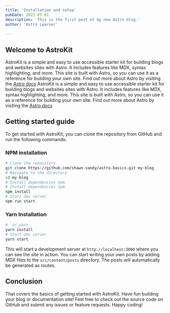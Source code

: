 ```yaml
---
title: 'Installation and setup'
pubDate: 2022-07-01
description: 'This is the first post of my new Astro blog.'
author: 'Astro Learner'
 
---
```


## Welcome to AstroKit

 AstroKit is a simple and easy to use accessible starter kit for building blogs and websites sites with Astro. It includes features like MDX, syntax highlighting, and more. This site is built with Astro, so you can use it as a reference for building your own site. Find out more about Astro by visiting the [Astro docs](https://docs.astro.build/)
 AstroKit is a simple and easy to use accessible starter kit for building blogs and websites sites with Astro. It includes features like MDX, syntax highlighting, and more. This site is built with Astro, so you can use it as a reference for building your own site. Find out more about Astro by visiting the [Astro docs](https://docs.astro.build/)

 ## Getting started guide

To get started with AstroKit, you can clone the repository from GitHub and run the following commands:

### NPM  installation

```bash 
# Clone the repository
git clone https://github.com/shawn-sandy/astro-basics.git my-blog
# Navigate to the directory
cd my-blog
# Install dependencies npm
# Install dependencies npm
npm install
# Start dev server
npm run start

```

### Yarn Installation

```bash
#  or yarn
yarn install
# Start dev server
yarn start
```

This will start a development server at `http://localhost:3000` where you can see the site in action. You can start writing your own posts by adding MDX files to the `src/content/posts` directory. The posts will automatically be generated as routes.
## Conclusion
That covers the basics of getting started with AstroKit. Have fun building your blog or documentation site! Feel free to check out the source code on GitHub and submit any issues or feature requests. Happy coding! 
